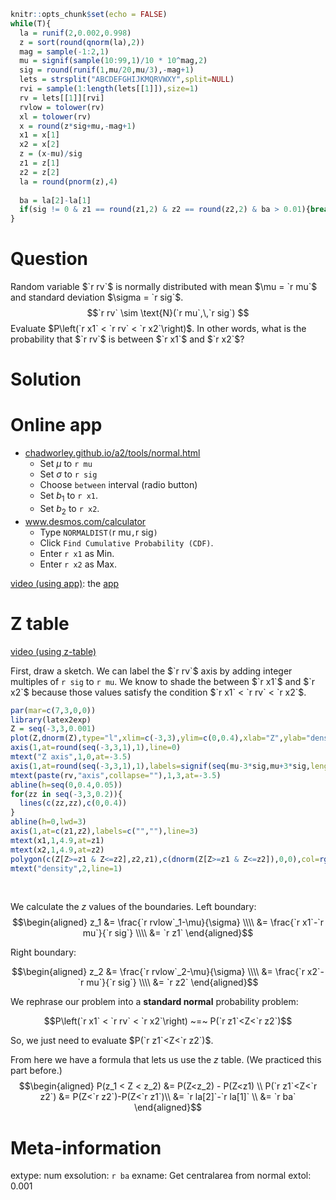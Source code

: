 ```r
knitr::opts_chunk$set(echo = FALSE)
while(T){
  la = runif(2,0.002,0.998)
  z = sort(round(qnorm(la),2))
  mag = sample(-1:2,1)
  mu = signif(sample(10:99,1)/10 * 10^mag,2)
  sig = round(runif(1,mu/20,mu/3),-mag+1)
  lets = strsplit("ABCDEFGHIJKMQRVWXY",split=NULL)
  rvi = sample(1:length(lets[[1]]),size=1)
  rv = lets[[1]][rvi]
  rvlow = tolower(rv)
  xl = tolower(rv)
  x = round(z*sig+mu,-mag+1)
  x1 = x[1]
  x2 = x[2]
  z = (x-mu)/sig
  z1 = z[1]
  z2 = z[2]
  la = round(pnorm(z),4)
  
  ba = la[2]-la[1]
  if(sig != 0 & z1 == round(z1,2) & z2 == round(z2,2) & ba > 0.01){break}
}
```

Question
========
Random variable $`r rv`$ is normally distributed with mean $\mu = `r mu`$ and standard deviation $\sigma = `r sig`$.
$$`r rv` \sim \text{N}(`r mu`,\,`r sig`) $$
Evaluate $P\left(`r x1` < `r rv` < `r x2`\right)$. In other words, what is the probability that $`r rv`$ is between $`r x1`$ and $`r x2`$?


Solution
========

# Online app

* [chadworley.github.io/a2/tools/normal.html](https://chadworley.github.io/a2/tools/normal.html)
    * Set $\mu$ to `r mu`
    * Set $\sigma$ to `r sig`
    * Choose `between` interval (radio button)
    * Set $b_1$ to `r x1`.
    * Set $b_2$ to `r x2`.
* [www.desmos.com/calculator](https://www.desmos.com/calculator)
    * Type `NORMALDIST(`r mu`,`r sig`)`
    * Click `Find Cumulative Probability (CDF)`.
    * Enter `r x1` as Min.
    * Enter `r x2` as Max.

[video (using app)](https://vimeo.com/531933725){target="_blank"}: the [app](http://18.191.167.248:3838/nprob/){target="_blank"}


# Z table

[video (using z-table)](https://vimeo.com/531933369){target="_blank"}

First, draw a sketch. We can label the $`r rv`$ axis by adding integer multiples of `r sig` to `r mu`. We know to shade the between $`r x1`$ and $`r x2`$ because those values satisfy the condition $`r x1` < `r rv` < `r x2`$. 

```r
par(mar=c(7,3,0,0))
library(latex2exp)
Z = seq(-3,3,0.001)
plot(Z,dnorm(Z),type="l",xlim=c(-3,3),ylim=c(0,0.4),xlab="Z",ylab="density",axes=F,ann=F,lwd=3)
axis(1,at=round(seq(-3,3,1),1),line=0)
mtext("Z axis",1,0,at=-3.5)
axis(1,at=round(seq(-3,3,1),1),labels=signif(seq(mu-3*sig,mu+3*sig,length.out=7),3),line=3)
mtext(paste(rv,"axis",collapse=""),1,3,at=-3.5)
abline(h=seq(0,0.4,0.05))
for(zz in seq(-3,3,0.2)){
  lines(c(zz,zz),c(0,0.4))
}
abline(h=0,lwd=3)
axis(1,at=c(z1,z2),labels=c("",""),line=3)
mtext(x1,1,4.9,at=z1)
mtext(x2,1,4.9,at=z2)
polygon(c(Z[Z>=z1 & Z<=z2],z2,z1),c(dnorm(Z[Z>=z1 & Z<=z2]),0,0),col=rgb(1,0.5,0.5,0.5))
mtext("density",2,line=1)
```
\


We calculate the $z$ values of the boundaries. Left boundary:
$$\begin{aligned}
z_1 &= \frac{`r rvlow`_1-\mu}{\sigma} \\\\
&= \frac{`r x1`-`r mu`}{`r sig`} \\\\
&= `r z1`
\end{aligned}$$

Right boundary:

$$\begin{aligned}
z_2 &= \frac{`r rvlow`_2-\mu}{\sigma} \\\\
&= \frac{`r x2`-`r mu`}{`r sig`} \\\\
&= `r z2`
\end{aligned}$$

We rephrase our problem into a **standard normal** probability problem:

$$P\left(`r x1` < `r rv` < `r x2`\right) ~=~ P(`r z1`<Z<`r z2`)$$

So, we just need to evaluate $P(`r z1`<Z<`r z2`)$.

From here we have a formula that lets us use the $z$ table. (We practiced this part before.)
$$\begin{aligned}
P(z_1 < Z < z_2) &= P(Z<z_2) - P(Z<z1) \\
P(`r z1`<Z<`r z2`) &= P(Z<`r z2`)-P(Z<`r z1`)\\
&= `r la[2]`-`r la[1]` \\
&= `r ba`
\end{aligned}$$


Meta-information
================
extype: num
exsolution: `r ba`
exname: Get centralarea from normal
extol: 0.001


